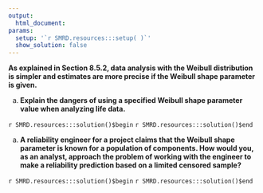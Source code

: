 ```yaml
---
output:
  html_document:
params:
  setup: '`r SMRD.resources:::setup( )`'
  show_solution: false
---
```


__As explained in Section 8.5.2, data analysis with the Weibull distribution is simpler and estimates are more precise if the Weibull shape parameter is given.__

a. __Explain the dangers of using a specified Weibull shape parameter value when analyzing life data.__

`r SMRD.resources:::solution()$begin`
`r SMRD.resources:::solution()$end`

a. __A reliability engineer for a project claims that the Weibull shape parameter is known for a population of components. How would you, as an analyst, approach the problem of working with the engineer to make a reliability prediction based on a limited censored sample?__

`r SMRD.resources:::solution()$begin`
`r SMRD.resources:::solution()$end`
